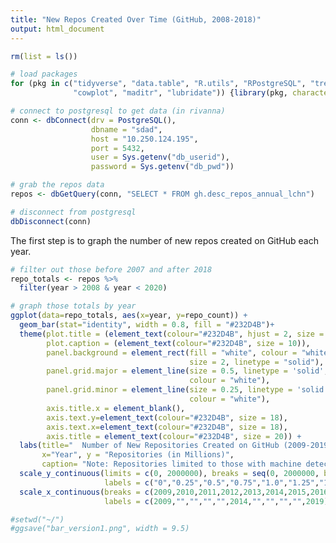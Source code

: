 ```yaml
---
title: "New Repos Created Over Time (GitHub, 2008-2018)"
output: html_document
---
```


```r
rm(list = ls())

# load packages 
for (pkg in c("tidyverse", "data.table", "R.utils", "RPostgreSQL", "treemap",
              "cowplot", "maditr", "lubridate")) {library(pkg, character.only = TRUE)}

# connect to postgresql to get data (in rivanna)
conn <- dbConnect(drv = PostgreSQL(), 
                  dbname = "sdad", 
                  host = "10.250.124.195", 
                  port = 5432, 
                  user = Sys.getenv("db_userid"), 
                  password = Sys.getenv("db_pwd"))

# grab the repos data 
repos <- dbGetQuery(conn, "SELECT * FROM gh.desc_repos_annual_lchn")

# disconnect from postgresql
dbDisconnect(conn)
```

The first step is to graph the number of new repos created on GitHub each year. 

```r
# filter out those before 2007 and after 2018
repo_totals <- repos %>% 
  filter(year > 2008 & year < 2020) 

# graph those totals by year 
ggplot(data=repo_totals, aes(x=year, y=repo_count)) +
  geom_bar(stat="identity", width = 0.8, fill = "#232D4B")+
  theme(plot.title = (element_text(colour="#232D4B", hjust = 2, size = 18)),
        plot.caption = (element_text(colour="#232D4B", size = 10)),
        panel.background = element_rect(fill = "white", colour = "white",
                                        size = 2, linetype = "solid"),
        panel.grid.major = element_line(size = 0.5, linetype = 'solid',
                                        colour = "white"),
        panel.grid.minor = element_line(size = 0.25, linetype = 'solid',
                                        colour = "white"),
        axis.title.x = element_blank(),
        axis.text.y=element_text(colour="#232D4B", size = 18),
        axis.text.x=element_text(colour="#232D4B", size = 18),
        axis.title = element_text(colour="#232D4B", size = 20)) + 
  labs(title="  Number of New Repositories Created on GitHub (2009-2019)", 
       x="Year", y = "Repositories (in Millions)", 
       caption= "Note: Repositories limited to those with machine detectable OSI-approved licenses") +
  scale_y_continuous(limits = c(0, 2000000), breaks = seq(0, 2000000, by = 250000),
                     labels = c("0","0.25","0.5","0.75","1.0","1.25","1.5","1.75","2.0")) +
  scale_x_continuous(breaks = c(2009,2010,2011,2012,2013,2014,2015,2016,2017,2018,2019), 
                     labels = c(2009,"","","","",2014,"","","","",2019)) 

#setwd("~/")
#ggsave("bar_version1.png", width = 9.5)
```




























